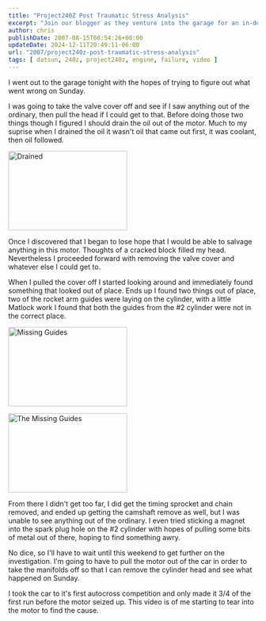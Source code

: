 ```yaml
---
title: "Project240Z Post Traumatic Stress Analysis"
excerpt: "Join our blogger as they venture into the garage for an in-depth investigation into a motor failure, detailing their step-by-step process."
author: chris
publishDate: 2007-08-15T08:54:26+00:00
updateDate: 2024-12-11T20:49:11-06:00
url: "2007/project240z-post-traumatic-stress-analysis"
tags: [ datsun, 240z, project240z, engine, failure, video ]
---
```


I went out to the garage tonight with the hopes of trying to figure out what went wrong on Sunday.

I was going to take the valve cover off and see if I saw anything out of the ordinary, then pull the head if I could get to that. Before doing those two things though I figured I should drain the oil out of the motor. Much to my suprise when I drained the oil it wasn't oil that came out first, it was coolant, then oil followed.

<a href="https://www.flickr.com/photos/chammond/1121489208/"><img height="160" alt="Drained" src="https://farm2.static.flickr.com/1107/1121489208_b95723354c_m.jpg" width="240" /></a> 

Once I discovered that I began to lose hope that I would be able to salvage anything in this motor. Thoughts of a cracked block filled my head. Nevertheless I proceeded forward with removing the valve cover and whatever else I could get to.

When I pulled the cover off I started looking around and immediately found something that looked out of place. Ends up I found two things out of place, two of the rocket arm guides were laying on the cylinder, with a little Matlock work I found that both the guides from the #2 cylinder were not in the correct place.

<a href="https://www.flickr.com/photos/chammond/1121928912/"><img height="160" alt="Missing Guides" src="https://farm2.static.flickr.com/1295/1121928912_e64a78ead2_m.jpg" width="240" /></a> 

<a href="https://www.flickr.com/photos/chammond/1121096163/"><img height="160" alt="The Missing Guides" src="https://farm2.static.flickr.com/1160/1121096163_380c044e99_m.jpg" width="240" /></a> 

From there I didn't get too far, I did get the timing sprocket and chain removed, and ended up getting the camshaft remove as well, but I was unable to see anything out of the ordinary. I even tried sticking a magnet into the spark plug hole on the #2 cylinder with hopes of pulling some bits of metal out of there, hoping to find something awry.

No dice, so I'll have to wait until this weekend to get further on the investigation. I'm going to have to pull the motor out of the car in order to take the manifolds off so that I can remove the cylinder head and see what happened on Sunday.

I took the car to it's first autocross competition and only made it 3/4 of the first run before the motor seized up. This video is of me starting to tear into the motor to find the cause.


<YouTubeEmbed videoId="CDkiAq4yosk" title="Project240z tearing into the motor" publishDate="2007-08-15T08:54:26+00:00" description="I took the car to it's first autocross competition and only made it 3/4 of the first run before the motor seized up. This video is of me starting to tear into the motor to find the cause." />
